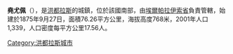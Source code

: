 '''堯尤佩'''（{{lang-es|Yauyupe}}），是[[洪都拉斯|洪都拉斯]]的城鎮，位於該國南部，由[[埃爾帕拉伊索省|埃爾帕拉伊索省]]負責管轄，始建於1875年9月27日，面積76.26平方公里，海拔高度768米，2001年人口1,339，人口密度每平方公里17.56人。

{{coord|13|45|N|87|04|W|display=title|region:HN_type:city_source:GNS-enwiki}}

{{Honduras-geo-stub}}
[[Category:洪都拉斯城市|Category:洪都拉斯城市]]